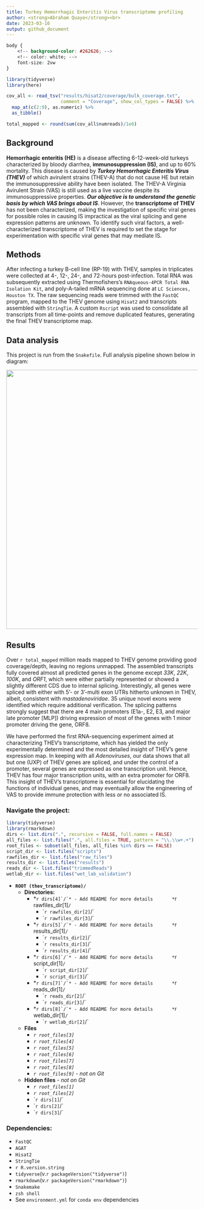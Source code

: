 ```yaml
---
title: Turkey Hemorrhagic Enteritis Virus transcriptome profiling
author: <strong>Abraham Quaye</strong><br>
date: 2023-03-16
output: github_document
---
```

```css
body {
    <!-- background-color: #262626; -->
    <!-- color: white; -->
    font-size: 2vw
}
```
```r
library(tidyverse)
library(here)

cov_all <- read_tsv("results/hisat2/coverage/bulk_coverage.txt",
                    comment = "Coverage", show_col_types = FALSE) %>% 
  map_at(c(2:9), as.numeric) %>% 
  as_tibble()

total_mapped <- round(sum(cov_all$numreads)/1e6)
```
## Background

**Hemorrhagic enteritis (HE)** is a disease affecting 6-12-week-old turkeys characterized by bloody diarrhea, **immunosuppression (IS)**, and up to 60% mortality. This disease is caused by **_Turkey Hemorrhagic Enteritis Virus (THEV)_** of which avirulent strains (THEV-A) that do not cause HE but retain the immunosuppressive ability have been isolated. The THEV-A Virginia Avirulent Strain (VAS) is still used as a live vaccine despite its immunosuppressive properties. **_Our objective is to understand the genetic basis by which VAS brings about IS_**. However, the **transcriptome of THEV** has not been characterized, making the investigation of specific viral genes for possible roles in causing IS impractical as the viral splicing and gene expression patterns are unknown. To identify such viral factors, a well-characterized transcriptome of THEV is required to set the stage for experimentation with specific viral genes that may mediate IS.

## Methods

After infecting a turkey B-cell line (RP-19) with THEV, samples in triplicates were collected at 4-, 12-, 24-, and 72-hours post-infection. Total RNA was subsequently extracted using Thermofishers’s `RNAqueous-4PCR Total RNA Isolation Kit`, and poly-A-tailed mRNA sequencing done at `LC Sciences, Houston TX`. The raw sequencing reads were trimmed with the `FastQC` program, mapped to the THEV genome using `Hisat2` and transcripts assembled with `StringTie`. A custom `Rscript` was used to consolidate all transcripts from all time-points and remove duplicated features, generating the final THEV transcriptome map.

## Data analysis
This project is run from the `Snakefile`. Full analysis pipeline shown below in diagram:

![](project_map.svg){width=920px height=680px}

## Results

Over `r total_mapped` million reads mapped to THEV genome providing good coverage/depth, leaving no regions unmapped. The assembled transcripts fully covered almost all predicted genes in the genome except *33K*, *22K*, *100K*, and *ORF1*, which were either partially represented or showed a slightly different CDS due to internal splicing. Interestingly, all genes were spliced with either with 5’- or 3’-multi exon UTRs hitherto unknown in THEV, albeit, consistent with *mastadenoviridae*. 35 unique novel exons were identified which require additional verification. The splicing patterns strongly suggest that there are 4 main promoters (E1a-, E2, E3, and major late promoter [MLP]) driving expression of most of the genes with 1 minor promoter driving the gene, ORF8.

We have performed the first RNA-sequencing experiment aimed at characterizing THEV’s transcriptome, which has yielded the only experimentally determined and the most detailed insight of THEV's gene expression map. In keeping with all *Adenoviruses*, our data shows that all but one (UXP) of THEV genes are spliced, and under the control of a promoter, several genes are expressed as one transcription unit. Hence, THEV has four major transcription units, with an extra promoter for ORF8. This insight of THEV’s transcriptome is essential for elucidating the functions of individual genes, and may eventually allow the engineering of VAS to provide immune protection with less or no associated IS.

### Navigate the project:

```r
library(tidyverse)
library(rmarkdown)
dirs <- list.dirs(".", recursive = FALSE, full.names = FALSE)
all_files <- list.files(".", all.files = TRUE, pattern = "\\.\\w+.+")
root_files <- subset(all_files, all_files %in% dirs == FALSE)
script_dir <- list.files("scripts")
rawfiles_dir <- list.files("raw_files")
results_dir <- list.files("results")
reads_dir <- list.files("trimmedReads")
wetlab_dir <- list.files("wet_lab_validation")
```
* **`ROOT (thev_transcriptome)/`**
    * **Directories:**
        * *``r dirs[4]`/`* - Add README for more details
            * ``r rawfiles_dir[1]`/`
            * ``r rawfiles_dir[2]`/`
            * ``r rawfiles_dir[3]`/`
        * *``r dirs[5]`/`* - Add README for more details
            * ``r results_dir[1]`/`
            * ``r results_dir[2]`/`
            * ``r results_dir[3]`/`
            * ``r results_dir[4]`/`
        * *``r dirs[6]`/`* - Add README for more details
            * ``r script_dir[1]`/`
            * ``r script_dir[2]`/`
            * ``r script_dir[3]`/`
        * *``r dirs[7]`/`* - Add README for more details
            * ``r reads_dir[1]`/`
            * ``r reads_dir[2]`/`
            * ``r reads_dir[3]`/`
        * *``r dirs[8]`/`* - Add README for more details
            * ``r wetlab_dir[1]`/`
            * ``r wetlab_dir[2]`/`
    * **Files**
        * *``r root_files[3]``*
        * *``r root_files[4]``*
        * *``r root_files[5]``*
        * *``r root_files[6]``*
        * *``r root_files[7]``*
        * *``r root_files[8]``*
        * *``r root_files[9]``* - *not on Git*
    * **Hidden files** - *not on Git*
        * *``r root_files[1]``*
        * *``r root_files[2]``*
        * ``r dirs[1]`/`
        * ``r dirs[2]`/`
        * ``r dirs[3]`/`

### Dependencies:

- `FastQC`
- `AGAT`
- `Hisat2`
- `StringTie`
- ``r R.version.string``
- `tidyverse`(v.`r packageVersion("tidyverse")`)
- `rmarkdown`(v.`r packageVersion("rmarkdown")`)
- `Snakemake`
- `zsh shell`
- See `environment.yml` for `conda env` dependencies
